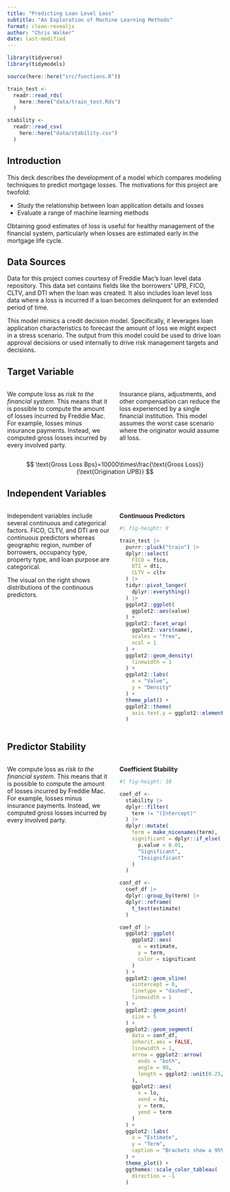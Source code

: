 ```yaml
---
title: "Predicting Loan Level Loss"
subtitle: "An Exploration of Machine Learning Methods"
format: clean-revealjs
author: "Chris Walker"
date: last-modified
---
```


```r
library(tidyverse)
library(tidymodels)

source(here::here("src/functions.R"))

train_test <-
  readr::read_rds(
    here::here("data/train_test.Rds")
  )

stability <-
  readr::read_csv(
    here::here("data/stability.csv")
  )
```

## Introduction

This deck describes the development of a model which compares modeling techniques to predict mortgage losses. The motivations for this project are twofold:

-   Study the relationship between loan application details and losses
-   Evaluate a range of machine learning methods

Obtaining good estimates of loss is useful for healthy management of the financial system, particularly when losses are estimated early in the mortgage life cycle.

## Data Sources

Data for this project comes courtesy of Freddie Mac's loan level data repository. This data set contains fields like the borrowers' UPB, FICO, CLTV, and DTI when the loan was created. It also includes loan level loss data where a loss is incurred if a loan becomes delinquent for an extended period of time.

This model mimics a credit decision model. Specifically, it leverages loan application characteristics to forecast the amount of loss we might expect in a stress scenario. The output from this model could be used to drive loan approval decisions or used internally to drive risk management targets and decisions.

## Target Variable

::: columns
::: {.column width="50%"}
We compute loss as *risk to the financial system*. This means that it is possible to compute the amount of losses incurred by Freddie Mac. For example, losses minus insurance payments. Instead, we computed gross losses incurred by every involved party.
:::

::: {.column width="50%"}
Insurance plans, adjustments, and other compensation can reduce the loss experienced by a single financial institution. This model assumes the worst case scenario where the originator would assume all loss.
:::
:::

$$
\text{Gross Loss Bps}=10000\times\frac{\text{Gross Loss}}{\text{Origination UPB}}
$$

## Independent Variables

::: columns
::: {.column width="50%"}
Independent variables include several continuous and categorical factors. FICO, CLTV, and DTI are our continuous predictors whereas geographic region, number of borrowers, occupancy type, property type, and loan purpose are categorical.

The visual on the right shows distributions of the continuous predictors.
:::

::: {.column width="50%"}
**Continuous Predictors**

```r
#| fig-height: 9

train_test |>
  purrr::pluck("train") |>
  dplyr::select(
    FICO = fico,
    DTI = dti,
    CLTV = cltv
  ) |>
  tidyr::pivot_longer(
    dplyr::everything()
  ) |>
  ggplot2::ggplot(
    ggplot2::aes(value)
  ) +
  ggplot2::facet_wrap(
    ggplot2::vars(name),
    scales = "free",
    ncol = 1
  ) +
  ggplot2::geom_density(
    linewidth = 1
  ) +
  ggplot2::labs(
    x = "Value",
    y = "Density"
  ) +
  theme_plot() +
  ggplot2::theme(
    axis.text.y = ggplot2::element_blank()
  )
```
:::
:::

## Predictor Stability

::: columns
::: {.column width="50%"}
We compute loss as *risk to the financial system*. This means that it is possible to compute the amount of losses incurred by Freddie Mac. For example, losses minus insurance payments. Instead, we computed gross losses incurred by every involved party.
:::

::: {.column width="50%"}
**Coefficient Stability**

```r
#| fig-height: 10

coef_df <-
  stability |>
  dplyr::filter(
    term != "(Intercept)"
  ) |>
  dplyr::mutate(
    term = make_nicenames(term),
    significant = dplyr::if_else(
      p.value < 0.01,
      "Significant",
      "Insignificant"
    )
  )

conf_df <-
  coef_df |>
  dplyr::group_by(term) |>
  dplyr::reframe(
    t_test(estimate)
  )

coef_df |>
  ggplot2::ggplot(
    ggplot2::aes(
      x = estimate,
      y = term,
      color = significant
    )
  ) +
  ggplot2::geom_vline(
    xintercept = 0,
    linetype = "dashed",
    linewidth = 1
  ) +
  ggplot2::geom_point(
    size = 5
  ) +
  ggplot2::geom_segment(
    data = conf_df,
    inherit.aes = FALSE,
    linewidth = 1,
    arrow = ggplot2::arrow(
      ends = "both",
      angle = 90,
      length = ggplot2::unit(0.25, "cm")
    ),
    ggplot2::aes(
      x = lo,
      xend = hi,
      y = term,
      yend = term
    )
  ) +
  ggplot2::labs(
    x = "Estimate",
    y = "Term",
    caption = "Brackets show a 95% CI t-test"
  ) +
  theme_plot() +
  ggthemes::scale_color_tableau(
    direction = -1
  )
```
:::
:::

